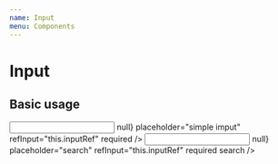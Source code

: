 ```yaml
---
name: Input
menu: Components
---
```



# Input

<PropsTable of={Input} />

## Basic usage

<Playground>
  <Input
    onSubmit={() => null}
    placeholder="simple imput"
    refInput="this.inputRef"
    required
  />
  <Input
    onSubmit={() => null}
    placeholder="search"
    refInput="this.inputRef"
    required
    search
  />
</Playground>
